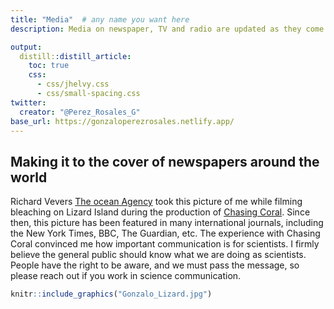 ```yaml
---
title: "Media"  # any name you want here
description: Media on newspaper, TV and radio are updated as they come out.

output:
  distill::distill_article:
    toc: true
    css:
      - css/jhelvy.css
      - css/small-spacing.css
twitter:
  creator: "@Perez_Rosales_G"
base_url: https://gonzaloperezrosales.netlify.app/
---
```



## Making it to the cover of newspapers around the world 

Richard Vevers [The ocean Agency](https://www.theoceanagency.org/) took this picture of me while filming bleaching on Lizard Island during the production of [Chasing Coral](https://www.chasingcoral.com/). Since then, this picture has been featured in many international journals, including the New York Times, BBC, The Guardian, etc. The experience with Chasing Coral convinced me how important communication is for scientists. I firmly believe the general public should know what we are doing as scientists. People have the right to be aware, and we must pass the message, so please reach out if you work in science communication. 

```r
knitr::include_graphics("Gonzalo_Lizard.jpg")
```




